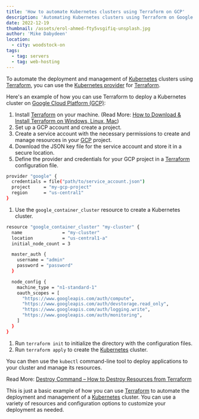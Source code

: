 ```yaml
---
title: 'How to automate Kubernetes clusters using Terraform on GCP'
description: 'Automating Kubernetes clusters using Terraform on Google Cloud Platform'
date: 2022-12-19
thumbnail: /assets/erol-ahmed-fty5vsgifiq-unsplash.jpg
author: 'Mike Dabydeen'
location:
  - city: woodstock-on
tags:
  - tag: servers
  - tag: web-hosting
---
```


To automate the deployment and management of [Kubernetes](https://kubernetes.io/) clusters using [Terraform](https://www.terraform.io/), you can use the [Kubernetes provider](https://registry.terraform.io/providers/hashicorp/kubernetes/latest/docs) for [Terraform](https://www.terraform.io/).

Here's an example of how you can use Terraform to deploy a Kubernetes cluster on [Google Cloud Platform (GCP)](https://cloud.google.com/):

1. Install [Terraform](https://www.terraform.io/) on your machine. (Read More: [How to Download & Install Terraform on Windows, Linux, Mac](https://spacelift.io/blog/how-to-install-terraform))
2. Set up a GCP account and create a project.
3. Create a service account with the necessary permissions to create and manage resources in your [GCP](https://cloud.google.com/) project.
4. Download the JSON key file for the service account and store it in a secure location.
5. Define the provider and credentials for your GCP project in a [Terraform](https://www.terraform.io/) configuration file.

```bash
provider "google" {
  credentials = file("path/to/service_account.json")
  project     = "my-gcp-project"
  region      = "us-central1"
}
```

1. Use the `google_container_cluster` resource to create a Kubernetes cluster.

```bash
resource "google_container_cluster" "my-cluster" {
  name               = "my-cluster"
  location           = "us-central1-a"
  initial_node_count = 3

  master_auth {
    username = "admin"
    password = "password"
  }

  node_config {
    machine_type = "n1-standard-1"
    oauth_scopes = [
      "https://www.googleapis.com/auth/compute",
      "https://www.googleapis.com/auth/devstorage.read_only",
      "https://www.googleapis.com/auth/logging.write",
      "https://www.googleapis.com/auth/monitoring",
    ]
  }
}
```

1. Run `terraform init` to initialize the directory with the configuration files.
2. Run `terraform apply` to create the [Kubernetes](https://kubernetes.io/) cluster.

You can then use the `kubectl` command-line tool to deploy applications to your cluster and manage its resources.

Read More: [Destroy Command – How to Destroy Resources from Terraform](https://spacelift.io/blog/how-to-destroy-terraform-resources)

This is just a basic example of how you can use [Terraform](https://www.terraform.io/) to automate the deployment and management of a [Kubernetes](https://kubernetes.io/) cluster. You can use a variety of resources and configuration options to customize your deployment as needed.
